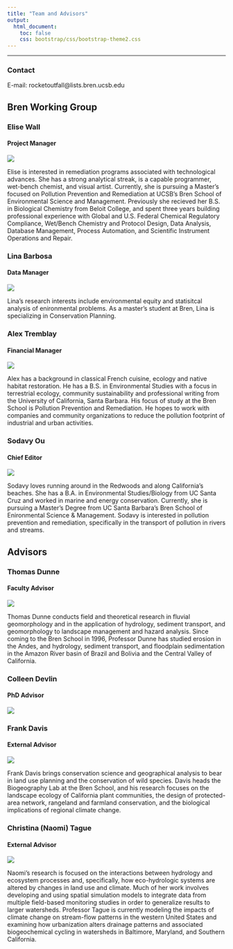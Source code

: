 ```yaml
---
title: "Team and Advisors"
output:
  html_document:
    toc: false
    css: bootstrap/css/bootstrap-theme2.css
---
```


***
### Contact
E-mail: rocketoutfall@lists.bren.ucsb.edu

## Bren Working Group
### Elise Wall
#### Project Manager
<div style="width:150px">
![](C:\Users\Sodavy\Pictures\RocketOutfall\Elise.png)
</div>
Elise is interested in remediation programs associated with technological advances. She has a strong analytical streak, is a capable programmer, wet-bench chemist, and visual artist. Currently, she is pursuing a Master's focused on Pollution Prevention and Remediation at UCSB's Bren School of Environmental Science and Management. Previously she recieved her B.S. in Biological Chemistry from Beloit College, and spent three years building professional experience with Global and U.S. Federal Chemical Regulatory Compliance, Wet/Bench Chemistry and Protocol Design, Data Analysis, Database Management, Process Automation, and Scientific Instrument Operations and Repair.

### Lina Barbosa
#### Data Manager
<div style="width:150px">
![](C:\Users\Sodavy\Pictures\RocketOutfall\Lina.png)
</div>
Lina's research interests include environmental equity and statisitcal analysis of enironmental problems. As a master's student at Bren, Lina is specializing in Conservation Planning.

### Alex Tremblay
#### Financial Manager
<div style="width:150px">
![](C:\Users\Sodavy\Pictures\RocketOutfall\Alex.png)
</div>Alex has a background in classical French cuisine, ecology and native habitat restoration. He has a B.S. in Environmental Studies with a focus in terrestrial ecology, community sustainability and professional writing from the University of California, Santa Barbara. His focus of study at the Bren School is Pollution Prevention and Remediation. He hopes to work with companies and community organizations to reduce the pollution footprint of industrial and urban activities. 

### Sodavy Ou
#### Chief Editor
<div style="width:150px">
![](C:\Users\Sodavy\Pictures\RocketOutfall\Sodavy.jpg)
</div>
Sodavy loves running around in the Redwoods and along California's beaches. She has a B.A. in Environmental Studies/Biology from UC Santa Cruz and worked in marine and energy conservation. Currently, she is pursuing a Master's Degree from UC Santa Barbara's Bren School of Enironmental Science & Management. Sodavy is interested in pollution prevention and remediation, specifically in the transport of pollution in rivers and streams.   

## Advisors
### Thomas Dunne
#### Faculty Advisor
<div style="width:150px">
![](C:\Users\Sodavy\Pictures\RocketOutfall\Tom.jpg)
</div>
Thomas Dunne conducts field and theoretical research in fluvial geomorphology and in the application of hydrology, sediment transport, and geomorphology to landscape management and hazard analysis. Since coming to the Bren School in 1996, Professor Dunne has studied erosion in the Andes, and hydrology, sediment transport, and floodplain sedimentation in the Amazon River basin of Brazil and Bolivia and the Central Valley of California.

### Colleen Devlin
#### PhD Advisor
<div style="width:150px">
![](C:\Users\Sodavy\Pictures\RocketOutfall\Colleen.jpg)
</div> 

### Frank Davis 
#### External Advisor
<div style="width:150px">
![](C:\Users\Sodavy\Pictures\RocketOutfall\Frank.jpg)
</div>
Frank Davis brings conservation science and geographical analysis to bear in land use planning and the conservation of wild species. Davis heads the Biogeography Lab at the Bren School, and his research focuses on the landscape ecology of California plant communities, the design of protected-area network, rangeland and farmland conservation, and the biological implications of regional climate change.

### Christina (Naomi) Tague
#### External Advisor 
<div style="width:150px">
![](C:\Users\Sodavy\Pictures\RocketOutfall\Naomi.jpg)
</div>
Naomi's research is focused on the interactions between hydrology and ecosystem processes and, specifically, how eco-hydrologic systems are altered by changes in land use and climate. Much of her work involves developing and using spatial simulation models to integrate data from multiple field-based monitoring studies in order to generalize results to larger watersheds. Professor Tague is currently modeling the impacts of climate change on stream-flow patterns in the western United States and examining how urbanization alters drainage patterns and associated biogeochemical cycling in watersheds in Baltimore, Maryland, and Southern California.

